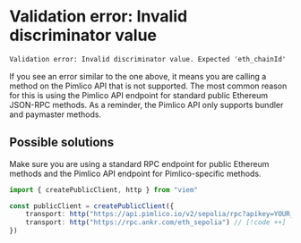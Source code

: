 # Validation error: Invalid discriminator value

```txt
Validation error: Invalid discriminator value. Expected 'eth_chainId' | 'eth_supportedEntryPoints' | 'eth_coinbase' | 'eth_estimateUserOperationGas' | 'eth_sendUserOperation' | 'eth_getUserOperationByHash' | 'eth_getUserOperationReceipt' | 'pm_supportedEntryPoints' | 'pm_sponsorUserOperation' | 'web3_clientVersion' | 'pimlico_getUserOperationStatus' | 'pimlico_getUserOperationGasPrice' | 'pimlico_getBalance' | 'pm_validateSponsorshipPolicies' at \"method\""
```

If you see an error similar to the one above, it means you are calling a method on the Pimlico API that is not supported. The most common reason for this is using the Pimlico API endpoint for standard public Ethereum JSON-RPC methods. As a reminder, the Pimlico API only supports bundler and paymaster methods.

## Possible solutions

Make sure you are using a standard RPC endpoint for public Ethereum methods and the Pimlico API endpoint for Pimlico-specific methods.

```ts
import { createPublicClient, http } from "viem"

const publicClient = createPublicClient({
    transport: http("https://api.pimlico.io/v2/sepolia/rpc?apikey=YOUR_PIMLICO_API_KEY") // [!code --]
    transport: http("https://rpc.ankr.com/eth_sepolia") // [!code ++]
})
```
